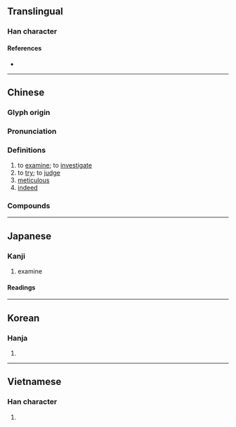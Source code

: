 {{also|审}}
{{character info/new}}
==Translingual==

===Han character===
{{Han char|rn=40|rad=宀|as=12|sn=15|four=30609|canj=JHDW|ids=⿱宀番}}

====References====
* {{Han ref|kx=0291.220|dkj=07316|dj=0577.210|hdz=20954.050|uh=5BE9|ud=23529|bh=BC66|bd=48230}}

----

==Chinese==
{{zh-forms|s=审}}

===Glyph origin===
{{Han etym}}

===Pronunciation===
{{zh-pron
|m=shěn
|m-s=
|c=sam2
|c-t=
|g=
|h=pfs=
|j=
|mb=sěng
|md=
|mn=sím
|mn-t=sim2
|w=2sen
|x=
|mc=y
|oc=y
|cat=v,a,adv
}}

===Definitions===
{{zh-hanzi}}

# to [[examine]]; to [[investigate]]
# to [[try]]; to [[judge]]
# [[meticulous]]
# [[indeed]]

===Compounds===
{{zh-der|審定|審察|審判|評審|審慎|審問|審結|重審|送審|審查|審核|審理|審美|一審|受審|庭審|初審|審酌|審計|審視|審議|審閱|審批|提審|候審|陪審|陪審員|陪審團|審美觀念|審美觀|一審判決|拷打審問|取保候審|審訊|復審|審時度勢|編審|甄審|政審|再審|終審|終審法院|審計署|審判長|會審|公審|審讀|審計長|審判庭|審判權|報審|烏審|審細|審時定勢|審己度人|原審|公開審理|審曲面勢|審案|事實審|審度|不審|審處|審決|審訂|審覈|審級|審稿|審囚刷卷|共審制度|大陪審團|審斷|主審|審判官|更審|法律審|會審公廨|熬審|明法審令|秋審|承審員|歷審|詳審|巡迴審判|非常審判|觀審制度|軍事審判|鞫審|陪審制|覆審|第四審|聯席審查|軍法審判|精審|聽審|複審}}

----

==Japanese==

===Kanji===
{{ja-kanji|grade=c|rs=宀12}}

# examine

====Readings====
{{ja-readings
|goon=しん
|kanon=しん
|kun=つまび-らか
}}

----

==Korean==

===Hanja===
{{ko-hanja|hangeul=심|rv=sim|mr=sim}}

# {{defn|lang=ko|sort=宀12}}

----

==Vietnamese==

===Han character===
{{vi-hantu|[[thẩm]], [[săm]], [[sẩm]], [[thắm]], [[thẳm]], [[thấm]], [[thủm]], [[thẫm]]|rs=宀12}}

# {{defn|lang=vi|sort=宀12}}